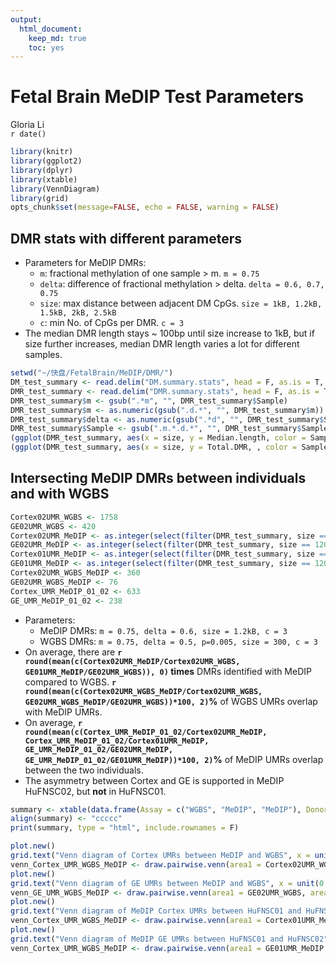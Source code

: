 ```yaml
---
output: 
  html_document:
    keep_md: true
    toc: yes
---
```

Fetal Brain MeDIP Test Parameters
========================================================

Gloria Li         
`r date()` 

```r
library(knitr)
library(ggplot2)
library(dplyr)
library(xtable)
library(VennDiagram)
library(grid) 
opts_chunk$set(message=FALSE, echo = FALSE, warning = FALSE)
```

## DMR stats with different parameters  

  * Parameters for MeDIP DMRs: 
    + `m`: fractional methylation of one sample > m. `m = 0.75`
    + `delta`: difference of fractional methylation > delta. `delta = 0.6, 0.7, 0.75`   
    + `size`: max distance between adjacent DM CpGs. `size = 1kB, 1.2kB, 1.5kB, 2kB, 2.5kB`
    + `c`: min No. of CpGs per DMR. `c = 3`  
  * The median DMR length stays ~ 100bp until size increase to 1kB, but if size further increases, median DMR length varies a lot for different samples. 
  
```r
setwd("~/快盘/FetalBrain/MeDIP/DMR/")
DM_test_summary <- read.delim("DM.summary.stats", head = F, as.is = T, col.names = c("Sample", "m", "delta", "Total.DM.CpGs", "Hyper.DM.CpGs", "Hypo.DM.CpGs"))
DMR_test_summary <- read.delim("DMR.summary.stats", head = F, as.is = T, col.names = c("Sample", "size", "CpG.cut", "Median.length", "Median.CpG", "Total.DMR", "Hyper.DMR", "Hypo.DMR"))
DMR_test_summary$m <- gsub(".*m", "", DMR_test_summary$Sample)
DMR_test_summary$m <- as.numeric(gsub(".d.*", "", DMR_test_summary$m))
DMR_test_summary$delta <- as.numeric(gsub(".*d", "", DMR_test_summary$Sample))
DMR_test_summary$Sample <- gsub(".m.*.d.*", "", DMR_test_summary$Sample)
(ggplot(DMR_test_summary, aes(x = size, y = Median.length, color = Sample)) + geom_point() + geom_line() + geom_hline(aes(yintercept = 250)) + facet_wrap(~ delta) + theme_bw() + xlab("max distance between adjacent DM CpGs") + ylab("Median DMR length") + ggtitle("Median DMR length under different parameters"))
(ggplot(DMR_test_summary, aes(x = size, y = Total.DMR, , color = Sample)) + geom_point() + geom_line() + facet_wrap(~ delta) + theme_bw() + xlab("max distance between adjacent DM CpGs") + ylab("Total No. of DMRs") + ggtitle("Total No. of DMRs under different parameters"))
```

## Intersecting MeDIP DMRs between individuals and with WGBS

```r
Cortex02UMR_WGBS <- 1758
GE02UMR_WGBS <- 420
Cortex02UMR_MeDIP <- as.integer(select(filter(DMR_test_summary, size == 1200, Sample == "Cortex-HuFNSC02_GE-HuFNSC02"), Hypo.DMR))
GE02UMR_MeDIP <- as.integer(select(filter(DMR_test_summary, size == 1200, Sample == "Cortex-HuFNSC02_GE-HuFNSC02"), Hyper.DMR))
Cortex01UMR_MeDIP <- as.integer(select(filter(DMR_test_summary, size == 1200, Sample == "Cortex-HuFNSC01_GE-HuFNSC01"), Hypo.DMR))
GE01UMR_MeDIP <- as.integer(select(filter(DMR_test_summary, size == 1200, Sample == "Cortex-HuFNSC01_GE-HuFNSC01"), Hyper.DMR))
Cortex02UMR_WGBS_MeDIP <- 360
GE02UMR_WGBS_MeDIP <- 76
Cortex_UMR_MeDIP_01_02 <- 633
GE_UMR_MeDIP_01_02 <- 238
```

  + Parameters:
    * MeDIP DMRs: `m = 0.75, delta = 0.6, size = 1.2kB, c = 3`  
    * WGBS DMRs: `m = 0.75, delta = 0.5, p=0.005, size = 300, c = 3` 
  + On average, there are __`r round(mean(c(Cortex02UMR_MeDIP/Cortex02UMR_WGBS, GE01UMR_MeDIP/GE02UMR_WGBS)), 0)` times__ DMRs identified with MeDIP compared to WGBS. __`r round(mean(c(Cortex02UMR_WGBS_MeDIP/Cortex02UMR_WGBS, GE02UMR_WGBS_MeDIP/GE02UMR_WGBS))*100, 2)`%__ of WGBS UMRs overlap with MeDIP UMRs.     
  + On average, __`r round(mean(c(Cortex_UMR_MeDIP_01_02/Cortex02UMR_MeDIP, Cortex_UMR_MeDIP_01_02/Cortex01UMR_MeDIP, GE_UMR_MeDIP_01_02/GE02UMR_MeDIP, GE_UMR_MeDIP_01_02/GE01UMR_MeDIP))*100, 2)`%__ of MeDIP UMRs overlap between the two individuals.  
  + The asymmetry between Cortex and GE is supported in MeDIP HuFNSC02, but __not__ in HuFNSC01. 

```r
summary <- xtable(data.frame(Assay = c("WGBS", "MeDIP", "MeDIP"), Donor = c("HuFNSC02", "HuFNSC02", "HuFNSC01"), Cortex_UMR = c(Cortex02UMR_WGBS, Cortex02UMR_MeDIP, Cortex01UMR_MeDIP), GE_UMR = c(GE02UMR_WGBS, GE02UMR_MeDIP, GE01UMR_MeDIP)))
align(summary) <- "ccccc"
print(summary, type = "html", include.rownames = F)

plot.new()
grid.text("Venn diagram of Cortex UMRs between MeDIP and WGBS", x = unit(0.5, "npc"), y = unit(0.9, "npc"))
venn_Cortex_UMR_WGBS_MeDIP <- draw.pairwise.venn(area1 = Cortex02UMR_WGBS, area2 = Cortex02UMR_MeDIP, cross.area = Cortex02UMR_WGBS_MeDIP, category = c("WGBS", "MeDIP"), fill = c("red", "blue"))
plot.new()
grid.text("Venn diagram of GE UMRs between MeDIP and WGBS", x = unit(0.5, "npc"), y = unit(0.9, "npc"))
venn_GE_UMR_WGBS_MeDIP <- draw.pairwise.venn(area1 = GE02UMR_WGBS, area2 = GE02UMR_MeDIP, cross.area = GE02UMR_WGBS_MeDIP, category = c("WGBS", "MeDIP"), fill = c("red", "blue"))
plot.new()
grid.text("Venn diagram of MeDIP Cortex UMRs between HuFNSC01 and HuFNSC02", x = unit(0.5, "npc"), y = unit(0.9, "npc"))
venn_Cortex_UMR_WGBS_MeDIP <- draw.pairwise.venn(area1 = Cortex01UMR_MeDIP, area2 = Cortex02UMR_MeDIP, cross.area = Cortex_UMR_MeDIP_01_02, category = c("HuFNSC01", "HuFNSC02"), fill = c("red", "blue"))
plot.new()
grid.text("Venn diagram of MeDIP GE UMRs between HuFNSC01 and HuFNSC02", x = unit(0.5, "npc"), y = unit(0.9, "npc"))
venn_Cortex_UMR_WGBS_MeDIP <- draw.pairwise.venn(area1 = GE01UMR_MeDIP, area2 = GE02UMR_MeDIP, cross.area = GE_UMR_MeDIP_01_02, category = c("HuFNSC01", "HuFNSC02"), fill = c("red", "blue"))
```

